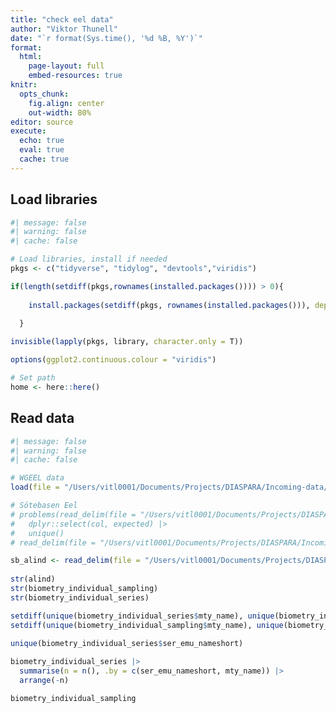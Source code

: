 ```yaml
---
title: "check eel data"
author: "Viktor Thunell"
date: "`r format(Sys.time(), '%d %B, %Y')`"
format: 
  html:
    page-layout: full
    embed-resources: true
knitr: 
  opts_chunk:
    fig.align: center
    out-width: 80%
editor: source
execute: 
  echo: true
  eval: true
  cache: true
---
```


## Load libraries

```r
#| message: false
#| warning: false
#| cache: false

# Load libraries, install if needed
pkgs <- c("tidyverse", "tidylog", "devtools","viridis") 

if(length(setdiff(pkgs,rownames(installed.packages()))) > 0){
  
    install.packages(setdiff(pkgs, rownames(installed.packages())), dependencies = T)
  
  }

invisible(lapply(pkgs, library, character.only = T))

options(ggplot2.continuous.colour = "viridis")

# Set path
home <- here::here()
```


## Read data

```r
#| message: false
#| warning: false
#| cache: false

# WGEEL data
load(file = "/Users/vitl0001/Documents/Projects/DIASPARA/Incoming-data/eel/biometry.rdata")

# Sötebasen Eel
# problems(read_delim(file = "/Users/vitl0001/Documents/Projects/DIASPARA/Incoming-data/eel/ÅlindividerSötebasen.txt", locale = locale(encoding="latin1"), delim = "\t")) |>
#   dplyr::select(col, expected) |>
#   unique()
# read_delim(file = "/Users/vitl0001/Documents/Projects/DIASPARA/Incoming-data/eel/ÅlindividerSötebasen.txt", locale = locale(encoding="latin1"), delim = "\t")[,c(46,24,38)]

sb_alind <- read_delim(file = "/Users/vitl0001/Documents/Projects/DIASPARA/Incoming-data/eel/ÅlindividerSötebasen.csv", locale = locale(encoding="latin1"), delim = ";", col_types = cols(PlattaNr = col_character(), Provkod = col_character(), Genprov = col_character()))
  
str(alind)
str(biometry_individual_sampling)
str(biometry_individual_series)
```


```r
setdiff(unique(biometry_individual_series$mty_name), unique(biometry_individual_sampling$mty_name))
setdiff(unique(biometry_individual_sampling$mty_name), unique(biometry_individual_series$mty_name))

unique(biometry_individual_series$ser_emu_nameshort)
  
biometry_individual_series |>
  summarise(n = n(), .by = c(ser_emu_nameshort, mty_name)) |>
  arrange(-n)

biometry_individual_sampling

```
```r

```


